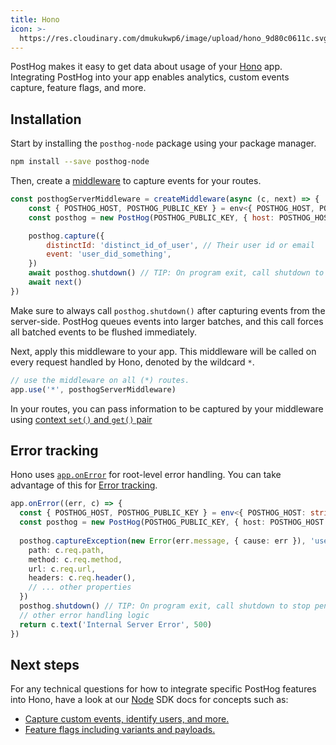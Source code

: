 ```yaml
---
title: Hono
icon: >-
  https://res.cloudinary.com/dmukukwp6/image/upload/hono_9d80c0611c.svg
---
```


PostHog makes it easy to get data about usage of your [Hono](https://hono.dev/) app. 
Integrating PostHog into your app enables analytics, custom events capture, feature flags, and more.

## Installation

Start by installing the `posthog-node` package using your package manager.
```sh
npm install --save posthog-node
```

Then, create a [middleware](https://hono.dev/docs/guides/middleware) to capture events for your routes.

```js file="middleware.js"
const posthogServerMiddleware = createMiddleware(async (c, next) => {
    const { POSTHOG_HOST, POSTHOG_PUBLIC_KEY } = env<{ POSTHOG_HOST, POSTHOG_PUBLIC_KEY }>(c)
    const posthog = new PostHog(POSTHOG_PUBLIC_KEY, { host: POSTHOG_HOST })

    posthog.capture({
        distinctId: 'distinct_id_of_user', // Their user id or email
        event: 'user_did_something',
    })
    await posthog.shutdown() // TIP: On program exit, call shutdown to stop pending pollers and flush any remaining events
    await next()
})
```

<CalloutBox icon="IconInfo" title="Shutdown">

Make sure to always call `posthog.shutdown()` after capturing events from the server-side. PostHog queues events into larger batches, and this call forces all batched events to be flushed immediately.

</CalloutBox>

Next, apply this middleware to your app. This middleware will be called on every request handled by Hono, denoted by the wildcard `*`.

```ts file=index.ts
// use the middleware on all (*) routes.
app.use('*', posthogServerMiddleware)
```

In your routes, you can pass information to be captured by your middleware using [context `set()` and `get()` pair](https://hono.dev/docs/api/context#set-get)

## Error tracking

Hono uses [`app.onError`](https://hono.dev/docs/api/exception#handling-httpexception) for root-level error handling. You can take advantage of this for [Error tracking](/docs/error-tracking).

```ts file=index.ts
app.onError((err, c) => {
  const { POSTHOG_HOST, POSTHOG_PUBLIC_KEY } = env<{ POSTHOG_HOST: string, POSTHOG_PUBLIC_KEY: string }>(c)
  const posthog = new PostHog(POSTHOG_PUBLIC_KEY, { host: POSTHOG_HOST })
  
  posthog.captureException(new Error(err.message, { cause: err }), 'user_distinct_id_with_err_rethrow', {
    path: c.req.path,
    method: c.req.method,
    url: c.req.url,
    headers: c.req.header(),
    // ... other properties
  })
  posthog.shutdown() // TIP: On program exit, call shutdown to stop pending pollers and flush any remaining events
  // other error handling logic
  return c.text('Internal Server Error', 500)
})
```

## Next steps

For any technical questions for how to integrate specific PostHog features into Hono, have a look at our [Node](/docs/libraries/node) SDK docs
for concepts such as:
- [Capture custom events, identify users, and more.](/docs/libraries/node#capturing-events)
- [Feature flags including variants and payloads.](/docs/libraries/node#feature-flags)